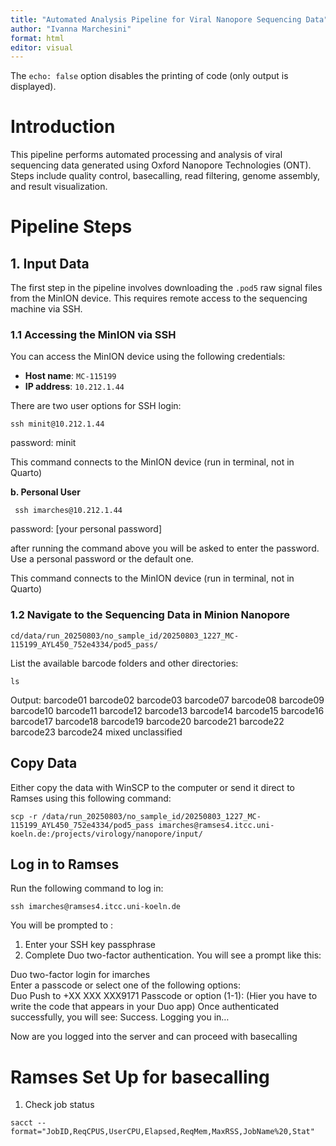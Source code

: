 ```yaml
---
title: "Automated Analysis Pipeline for Viral Nanopore Sequencing Data"
author: "Ivanna Marchesini"
format: html
editor: visual
---
```


The `echo: false` option disables the printing of code (only output is displayed).

# Introduction

This pipeline performs automated processing and analysis of viral sequencing data generated using Oxford Nanopore Technologies (ONT). Steps include quality control, basecalling, read filtering, genome assembly, and result visualization.

# Pipeline Steps

## 1. Input Data

The first step in the pipeline involves downloading the `.pod5` raw signal files from the MinION device. This requires remote access to the sequencing machine via SSH.

### 1.1 Accessing the MinION via SSH

You can access the MinION device using the following credentials:

-   **Host name**: `MC-115199`
-   **IP address**: `10.212.1.44`

There are two user options for SSH login:

```         
ssh minit@10.212.1.44
```

password: minit

This command connects to the MinION device (run in terminal, not in Quarto)

**b. Personal User**

```         
 ssh imarches@10.212.1.44 
```

password: \[your personal password\]

after running the command above you will be asked to enter the password. Use a personal password or the default one.

This command connects to the MinION device (run in terminal, not in Quarto)

### 1.2 Navigate to the Sequencing Data in Minion Nanopore

```         
cd/data/run_20250803/no_sample_id/20250803_1227_MC-115199_AYL450_752e4334/pod5_pass/
```

List the available barcode folders and other directories:

```         
ls
```

| Output: barcode01 barcode02 barcode03 barcode07 barcode08 barcode09 barcode10 barcode11 barcode12 barcode13 barcode14 barcode15 barcode16 barcode17 barcode18 barcode19 barcode20 barcode21 barcode22 barcode23 barcode24 mixed unclassified

## Copy Data

Either copy the data with WinSCP to the computer or send it direct to Ramses using this following command:

```         
scp -r /data/run_20250803/no_sample_id/20250803_1227_MC-115199_AYL450_752e4334/pod5_pass imarches@ramses4.itcc.uni-koeln.de:/projects/virology/nanopore/input/
```

## Log in to Ramses

Run the following command to log in:

```         
ssh imarches@ramses4.itcc.uni-koeln.de
```

You will be prompted to :

1.  Enter your SSH key passphrase
2.  Complete Duo two-factor authentication. You will see a prompt like this:

| Duo two-factor login for imarches
| Enter a passcode or select one of the following options:
| Duo Push to +XX XXX XXX9171 Passcode or option (1-1): (Hier you have to write the code that appears in your Duo app) Once authenticated successfully, you will see: Success. Logging you in...

Now are you logged into the server and can proceed with basecalling

# Ramses Set Up for basecalling

1.  Check job status

```         
sacct --format="JobID,ReqCPUS,UserCPU,Elapsed,ReqMem,MaxRSS,JobName%20,Stat"
```
